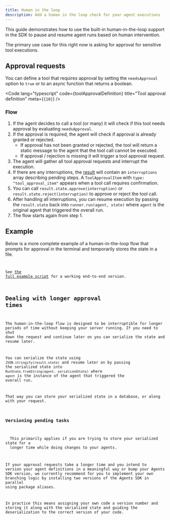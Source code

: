 ```yaml
---
title: Human in the loop
description: Add a human in the loop check for your agent executions
---
```



This guide demonstrates how to use the built-in human-in-the-loop support in the SDK to pause and resume agent runs based on human intervention.

The primary use case for this right now is asking for approval for sensitive tool executions.

## Approval requests

You can define a tool that requires approval by setting the `needsApproval` option to `true` or to an async function that returns a boolean.

<Code
  lang="typescript"
  code={toolApprovalDefinition}
  title="Tool approval definition"
  meta={`{10}`}
/>

### Flow

1. If the agent decides to call a tool (or many) it will check if this tool needs approval by evaluating `needsApproval`.
2. If the approval is required, the agent will check if approval is already granted or rejected.
   - If approval has not been granted or rejected, the tool will return a static message to the agent that the tool call cannot be executed.
   - If approval / rejection is missing it will trigger a tool approval request.
3. The agent will gather all tool approval requests and interrupt the execution.
4. If there are any interruptions, the [result](/openai-agents-js/guides/result) will contain an `interruptions` array describing pending steps. A `ToolApprovalItem` with `type: "tool_approval_item"` appears when a tool call requires confirmation.
5. You can call `result.state.approve(interruption)` or `result.state.reject(interruption)` to approve or reject the tool call.
6. After handling all interruptions, you can resume execution by passing the `result.state` back into `runner.run(agent, state)` where `agent` is the original agent that triggered the overall run.
7. The flow starts again from step 1.

## Example

Below is a more complete example of a human-in-the-loop flow that prompts for approval in the terminal and temporarily stores the state in a file.

<Code
  lang="typescript"
  code={humanInTheLoopExample}
  title="Human in the loop"
/>

See [the full example script](https://github.com/openai/openai-agents-js/tree/main/examples/agent-patterns/human-in-the-loop.ts) for a working end-to-end version.

## Dealing with longer approval times

The human-in-the-loop flow is designed to be interruptible for longer periods of time without keeping your server running. If you need to shut down the request and continue later on you can serialize the state and resume later.

You can serialize the state using `JSON.stringify(result.state)` and resume later on by passing the serialized state into `RunState.fromString(agent, serializedState)` where `agent` is the instance of the agent that triggered the overall run.

That way you can store your serialized state in a database, or along with your request.

### Versioning pending tasks

<Aside>
  This primarily applies if you are trying to store your serialized state for a
  longer time while doing changes to your agents.
</Aside>

If your approval requests take a longer time and you intend to version your agent definitions in a meaningful way or bump your Agents SDK version, we currently recommend for you to implement your own branching logic by installing two versions of the Agents SDK in parallel using package aliases.

In practice this means assigning your own code a version number and storing it along with the serialized state and guiding the deserialization to the correct version of your code.
